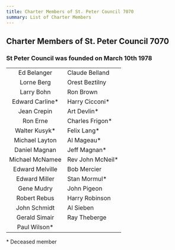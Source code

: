 ---
title: Charter Members of St. Peter Council 7070
summary: List of Charter Members
---

## Charter Members of St. Peter Council 7070

### St Peter Council was founded on March 10th 1978

|                  |                   |
| :--------------: | :---------------- |
|   Ed Belanger    | Claude Belland    |
|    Lorne Berg    | Orest Beztilny    |
|    Larry Bohn    | Ron Brown         |
| Edward Carline\* | Harry Cicconi\*   |
|   Jean Crepin    | Art Devlin\*      |
|     Ron Erne     | Charles Frigon\*  |
|  Walter Kusyk\*  | Felix Lang\*      |
|  Michael Layton  | Al Mageau\*       |
|  Daniel Magnan   | Jeff Magnan\*     |
| Michael McNamee  | Rev John McNeil\* |
| Edward Melville  | Bob Mercier       |
|  Edward Miller   | Stan Mormul\*     |
|    Gene Mudry    | John Pigeon       |
|   Robert Rebus   | Harry Robinson    |
|   John Schmidt   | Al Sieben         |
|  Gerald Simair   | Ray Theberge      |
|  Paul Wilson\*   |                   |

\* Deceased member
